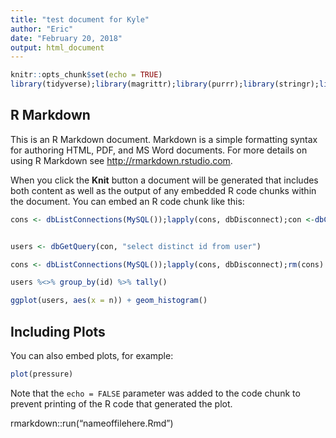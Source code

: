 ```yaml
---
title: "test document for Kyle"
author: "Eric"
date: "February 20, 2018"
output: html_document
---
```


```r
knitr::opts_chunk$set(echo = TRUE)
library(tidyverse);library(magrittr);library(purrr);library(stringr);library(RMySQL)
```

## R Markdown

This is an R Markdown document. Markdown is a simple formatting syntax for authoring HTML, PDF, and MS Word documents. For more details on using R Markdown see <http://rmarkdown.rstudio.com>.

When you click the **Knit** button a document will be generated that includes both content as well as the output of any embedded R code chunks within the document. You can embed an R code chunk like this:

```r
cons <- dbListConnections(MySQL());lapply(cons, dbDisconnect);con <-dbConnect(RMySQL::MySQL(),host = "mysql.query.s44", username = 'elessert',password = .elessert_pass,port = 3306,dbname = 's44_prod_eden');dbGetQuery(con, "SET NAMES utf8")


users <- dbGetQuery(con, "select distinct id from user")

cons <- dbListConnections(MySQL());lapply(cons, dbDisconnect);rm(cons)

users %<>% group_by(id) %>% tally()

ggplot(users, aes(x = n)) + geom_histogram()
```

## Including Plots

You can also embed plots, for example:

```r
plot(pressure)
```

Note that the `echo = FALSE` parameter was added to the code chunk to prevent printing of the R code that generated the plot.




rmarkdown::run("nameoffilehere.Rmd")
